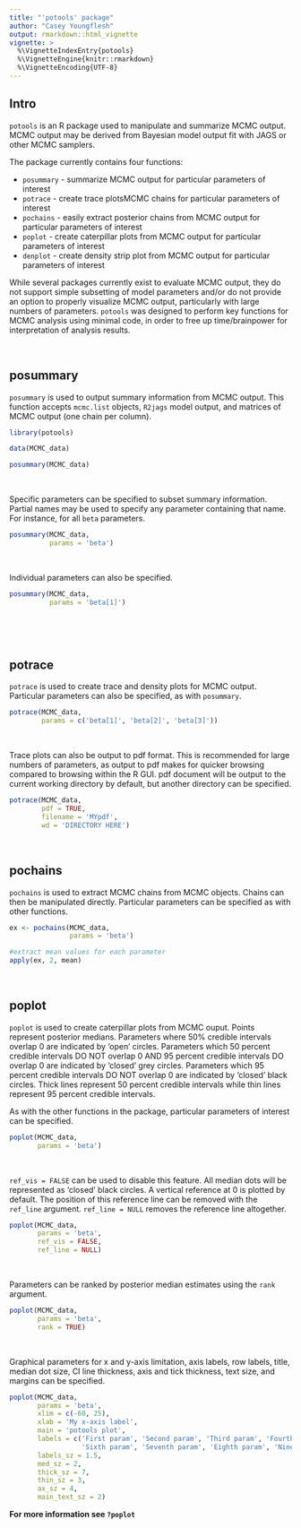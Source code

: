 ```yaml
---
title: "'potools' package"
author: "Casey Youngflesh"
output: rmarkdown::html_vignette
vignette: >
  %\VignetteIndexEntry{potools}
  %\VignetteEngine{knitr::rmarkdown}
  %\VignetteEncoding{UTF-8}
---
```


## Intro

`potools` is an R package used to manipulate and summarize MCMC output. MCMC output may be derived from Bayesian model output fit with JAGS or other MCMC samplers.

The package currently contains four functions:

- `posummary` - summarize MCMC output for particular parameters of interest
- `potrace` - create trace plotsMCMC chains for particular parameters of interest
- `pochains` - easily extract posterior chains from MCMC output for particular parameters of interest
- `poplot` - create caterpillar plots from MCMC output for particular parameters of interest
- `denplot` - create density strip plot from MCMC output for particular parameters of interest

While several packages currently exist to evaluate MCMC output, they do not support simple subsetting of model parameters and/or do not provide an option to properly visualize MCMC output, particularly with large numbers of parameters. `potools` was designed to perform key functions for MCMC analysis using minimal code, in order to free up time/brainpower for interpretation of analysis results. 


&nbsp;


## posummary

`posummary` is used to output summary information from MCMC output. This function accepts `mcmc.list` objects, `R2jags` model output, and matrices of MCMC output (one chain per column).

```r
library(potools)

data(MCMC_data)

posummary(MCMC_data)
```

&nbsp;

Specific parameters can be specified to subset summary information. Partial names may be used to specify any parameter containing that name. For instance, for all `beta` parameters.

```r
posummary(MCMC_data, 
          params = 'beta')
```

&nbsp;

Individual parameters can also be specified.

```r
posummary(MCMC_data, 
          params = 'beta[1]')
```

&nbsp;

&nbsp;

## potrace

`potrace` is used to create trace and density plots for MCMC output. Particular parameters can also be specified, as with `posummary`.

```r
potrace(MCMC_data, 
        params = c('beta[1]', 'beta[2]', 'beta[3]'))
```

&nbsp;


Trace plots can also be output to pdf format. This is recommended for large numbers of parameters, as output to pdf makes for quicker browsing compared to browsing within the R GUI. pdf document will be output to the current working directory by default, but another directory can be specified.

```r
potrace(MCMC_data, 
        pdf = TRUE, 
        filename = 'MYpdf', 
        wd = 'DIRECTORY HERE')
```

&nbsp;


## pochains

`pochains` is used to extract MCMC chains from MCMC objects. Chains can then be manipulated directly. Particular parameters can be specified as with other functions.

```r
ex <- pochains(MCMC_data, 
               params = 'beta')

#extract mean values for each parameter
apply(ex, 2, mean)
```

&nbsp;


## poplot

`poplot` is used to create caterpillar plots from MCMC ouput. Points represent posterior medians. Parameters where 50% credible intervals overlap 0 are indicated by 'open' circles. Parameters which 50 percent credible intervals DO NOT overlap 0 AND 95 percent credible intervals DO overlap 0 are indicated by 'closed' grey circles. Parameters which 95 percent credible intervals DO NOT overlap 0 are indicated by 'closed' black circles. Thick lines represent 50 percent credible intervals while thin lines represent 95 percent credible intervals.

As with the other functions in the package, particular parameters of interest can be specified.

```r
poplot(MCMC_data, 
       params = 'beta')
```

&nbsp;

`ref_vis = FALSE` can be used to disable this feature. All median dots will be represented as 'closed' black circles. A vertical reference at 0 is plotted by default. The position of this reference line can be removed with the `ref_line` argument. `ref_line = NULL` removes the reference line altogether.

```r
poplot(MCMC_data, 
       params = 'beta',
       ref_vis = FALSE, 
       ref_line = NULL)
```

&nbsp;

Parameters can be ranked by posterior median estimates using the `rank` argument.

```r
poplot(MCMC_data, 
       params = 'beta', 
       rank = TRUE)
```

&nbsp;


Graphical parameters for x and y-axis limitation, axis labels, row labels, title, median dot size, CI line thickness, axis and tick thickness, text size, and margins can be specified.

```r
poplot(MCMC_data, 
       params = 'beta', 
       xlim = c(-60, 25),
       xlab = 'My x-axis label',
       main = 'potools plot',
       labels = c('First param', 'Second param', 'Third param', 'Fourth param', 'Fifth param',
                  'Sixth param', 'Seventh param', 'Eighth param', 'Nineth param', 'Tenth param'), 
       labels_sz = 1.5,
       med_sz = 2,
       thick_sz = 7,
       thin_sz = 3,
       ax_sz = 4,
       main_text_sz = 2)
```

**For more information see `?poplot`**


&nbsp;

&nbsp;

